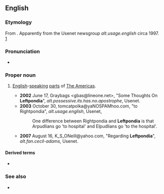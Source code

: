 ==English==

===Etymology===
From {{compound|en|left|t1=west|pond|t2=Atlantic Ocean}}{{suffix|en||ia}}. Apparently from the Usenet newsgroup ''alt.usage.english'' circa 1997. [http://groups.google.com/group/alt.usage.english/browse_frm/thread/f0a61071e7d33b56]

===Pronunciation===
* {{audio|en|En-au-Leftpondia.ogg|Audio (AU)}}

===Proper noun===
{{en-proper noun}}

# {{lb|en|slang}} [[English]]-[[speak]]ing [[part]]s of [[Americas|The Americas]].
#* '''2002''' June 17, Graybags <gbas@lineone.net>, "Some Thoughts On '''Leftpondia'''", ''alt.possessive.its.has.no.apostrophe'', Usenet.
#* '''2003''' October 30, tomcatpolka@yaNOSPAMhoo.com, "to Rightpondia", ''alt.usage.english'', Usenet,
#*: One difference between Rightpondia and '''Leftpondia''' is that Arpudlians go 'to hospital' and Elpudlians go 'to the hospital'.
#* '''2007''' August 16, K_S_ONeill@yahoo.com, "Regarding '''Leftpondia'''", ''alt.fan.cecil-adams'', Usenet.

====Derived terms====
* {{l|en|Leftpondian}}

===See also===
* {{l|en|Rightpondia}}